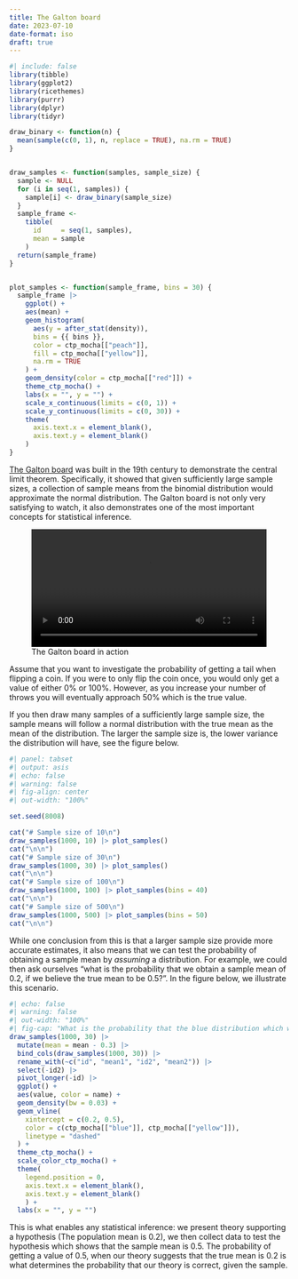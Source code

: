 ```yaml
---
title: The Galton board
date: 2023-07-10
date-format: iso
draft: true
---
```


```r
#| include: false
library(tibble)
library(ggplot2)
library(ricethemes)
library(purrr)
library(dplyr)
library(tidyr)

draw_binary <- function(n) {
  mean(sample(c(0, 1), n, replace = TRUE), na.rm = TRUE)
}


draw_samples <- function(samples, sample_size) {
  sample <- NULL
  for (i in seq(1, samples)) {
    sample[i] <- draw_binary(sample_size)
  }
  sample_frame <-
    tibble(
      id     = seq(1, samples),
      mean = sample
    )
  return(sample_frame)
}


plot_samples <- function(sample_frame, bins = 30) {
  sample_frame |>
    ggplot() + 
    aes(mean) +
    geom_histogram(
      aes(y = after_stat(density)),
      bins = {{ bins }},
      color = ctp_mocha[["peach"]],
      fill = ctp_mocha[["yellow"]],
      na.rm = TRUE
    ) +
    geom_density(color = ctp_mocha[["red"]]) +
    theme_ctp_mocha() +
    labs(x = "", y = "") +
    scale_x_continuous(limits = c(0, 1)) +
    scale_y_continuous(limits = c(0, 30)) +
    theme(
      axis.text.x = element_blank(),
      axis.text.y = element_blank()
    )
}
```

[The Galton board](https://en.wikipedia.org/wiki/Galton_board) was built in the
19th century to demonstrate the central limit theorem. Specifically, it showed
that given sufficiently large sample sizes, a collection of sample means from
the binomial distribution would approximate the normal distribution. The Galton
board is not only very satisfying to watch, it also demonstrates one of the
most important concepts for statistical inference.


![The Galton board in action](https://upload.wikimedia.org/wikipedia/commons/transcoded/d/dc/Galton_box.webm/Galton_box.webm.720p.vp9.webm){width=100%}

Assume that you want to investigate the probability of getting a tail when 
flipping a coin. If you were to only flip the coin once, you would only get a 
value of either 0% or 100%. However, as you increase your number of throws you 
will eventually approach 50% which is the true value.

If you then draw many samples of a sufficiently large sample size, the sample
means will follow a normal distribution with the true mean as the mean of the
distribution. The larger the sample size is, the lower variance the
distribution will have, see the figure below.


```r
#| panel: tabset
#| output: asis
#| echo: false
#| warning: false
#| fig-align: center
#| out-width: "100%"

set.seed(8008)

cat("# Sample size of 10\n")
draw_samples(1000, 10) |> plot_samples()
cat("\n\n")
cat("# Sample size of 30\n")
draw_samples(1000, 30) |> plot_samples()
cat("\n\n")
cat("# Sample size of 100\n")
draw_samples(1000, 100) |> plot_samples(bins = 40)
cat("\n\n")
cat("# Sample size of 500\n")
draw_samples(1000, 500) |> plot_samples(bins = 50)
cat("\n\n")
```

While one conclusion from this is that a larger sample size provide more accurate estimates,
it also means that we can test the probability of obtaining a sample mean by
*assuming* a distribution. For example, we could then ask ourselves "what is the
probability that we obtain a sample mean of 0.2, if we believe the true mean
to be 0.5?". In the figure below, we illustrate this scenario.

```r
#| echo: false
#| warning: false
#| out-width: "100%"
#| fig-cap: "What is the probability that the blue distribution which we obtained from our sample is the true distirbution if theory suggests that the yellow distiribution is the true one?"
draw_samples(1000, 30) |>
  mutate(mean = mean - 0.3) |>
  bind_cols(draw_samples(1000, 30)) |>
  rename_with(~c("id", "mean1", "id2", "mean2")) |>
  select(-id2) |>
  pivot_longer(-id) |>
  ggplot() +
  aes(value, color = name) +
  geom_density(bw = 0.03) +
  geom_vline(
    xintercept = c(0.2, 0.5),
    color = c(ctp_mocha[["blue"]], ctp_mocha[["yellow"]]),
    linetype = "dashed"
  ) +
  theme_ctp_mocha() +
  scale_color_ctp_mocha() +
  theme(
    legend.position = 0,
    axis.text.x = element_blank(),
    axis.text.y = element_blank()
    ) +
  labs(x = "", y = "")
```

This is what enables any statistical inference: we present theory supporting
a hypothesis (The population mean is 0.2), we then collect data to test the 
hypothesis which shows that the sample mean is 0.5. The probability of getting
a value of 0.5, when our theory suggests that the true mean is 0.2 is what 
determines the probability that our theory is correct, given the sample. 

